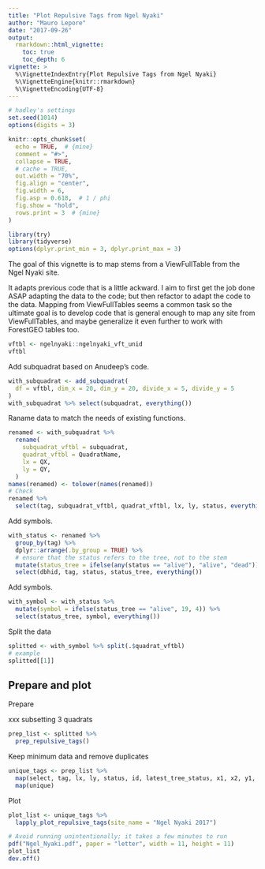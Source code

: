 ```yaml
---
title: "Plot Repulsive Tags from Ngel Nyaki"
author: "Mauro Lepore"
date: "2017-09-26"
output:
  rmarkdown::html_vignette:
    toc: true
    toc_depth: 6
vignette: >
  %\VignetteIndexEntry{Plot Repulsive Tags from Ngel Nyaki}
  %\VignetteEngine{knitr::rmarkdown}
  %\VignetteEncoding{UTF-8}
---
```


```r
# hadley's settings
set.seed(1014)
options(digits = 3)

knitr::opts_chunk$set(
  echo = TRUE,  # {mine}
  comment = "#>",
  collapse = TRUE,
  # cache = TRUE,
  out.width = "70%",
  fig.align = "center",
  fig.width = 6,
  fig.asp = 0.618,  # 1 / phi
  fig.show = "hold",
  rows.print = 3  # {mine}
)

```

```r
library(try)
library(tidyverse)
options(dplyr.print_min = 3, dplyr.print_max = 3)
```

The goal of this vignette is to map stems from a ViewFullTable from the Ngel Nyaki site.

It adapts previous code that is a little ackward. I aim to first get the job done ASAP adapting the data to the code; but then refactor to adapt the code to the data. Mapping from ViewFullTables seems a common task so the ultimate goal is to develop code that is general enough to map any site from ViewFullTables, and maybe generalize it even further to work with ForestGEO tables too.

```r
vftbl <- ngelnyaki::ngelnyaki_vft_unid
vftbl
```

Add subquadrat based on Anudeep's code.

```r
with_subquadrat <- add_subquadrat(
  df = vftbl, dim_x = 20, dim_y = 20, divide_x = 5, divide_y = 5
)
with_subquadrat %>% select(subquadrat, everything())
```

Raname data to match the needs of existing functions.

```r
renamed <- with_subquadrat %>% 
  rename(
    subquadrat_vftbl = subquadrat,
    quadrat_vftbl = QuadratName,
    lx = QX,
    ly = QY,
  )
names(renamed) <- tolower(names(renamed))
# Check
renamed %>% 
  select(tag, subquadrat_vftbl, quadrat_vftbl, lx, ly, status, everything())
```

Add symbols.

```r
with_status <- renamed %>% 
  group_by(tag) %>% 
  dplyr::arrange(.by_group = TRUE) %>% 
  # ensure that the status refers to the tree, not to the stem
  mutate(status_tree = ifelse(any(status == "alive"), "alive", "dead")) %>% 
  select(dbhid, tag, status, status_tree, everything())
```

Add symbols.

```r
with_symbol <- with_status %>% 
  mutate(symbol = ifelse(status_tree == "alive", 19, 4)) %>% 
  select(status_tree, symbol, everything())
```

Split the data

```r
splitted <- with_symbol %>% split(.$quadrat_vftbl)
# example
splitted[[1]]
```

## Prepare and plot

Prepare

xxx subsetting 3 quadrats

```r
prep_list <- splitted %>% 
  prep_repulsive_tags()
```

Keep minimum data and remove duplicates

```r
unique_tags <- prep_list %>% 
  map(select, tag, lx, ly, status, id, latest_tree_status, x1, x2, y1, y2) %>% 
  map(unique)
```

Plot

```r
plot_list <- unique_tags %>%
  lapply_plot_repulsive_tags(site_name = "Ngel Nyaki 2017")

# Avoid running unintentionally; it takes a few minutes to run
pdf("Ngel_Nyaki.pdf", paper = "letter", width = 11, height = 11)
plot_list
dev.off()
```



